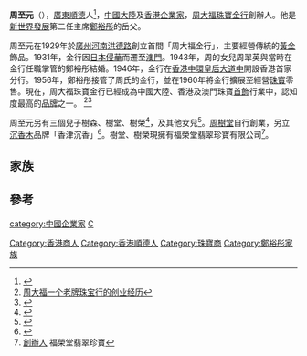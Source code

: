 {{Otheruses|subject=[[周大福珠寶金行|周大福珠寶金行]]的創辦人 |other=其他人物|周至元}}

'''周至元'''（{{bd|1900年||1971年||catIdx=Chow}}），[[廣東|廣東]][[順德|順德]]人<ref>{{Cite web |url=http://www.southcn.com/NEWS/HKTWMA/twmil/200201311412.htm |title=周至元与郑裕彤父是同乡兼老友 |accessdate=2008-04-10 |archive-date=2008-04-21 |archive-url=https://web.archive.org/web/20080421195021/http://www.southcn.com/NEWS/hktwma/twmil/200201311412.htm |dead-url=no }}</ref>，[[中國大陸|中國大陸]]及[[香港|香港]][[企業家|企業家]]，[[周大福珠寶金行|周大福珠寶金行]]創辦人。他是[[新世界發展|新世界發展]]第二任主席[[鄭裕彤|鄭裕彤]]的岳父。

周至元在1929年於[[廣州|廣州]][[河南_(广州地名)|河南]][[洪德路|洪德路]]創立首間「周大福金行」，主要經營傳統的[[黃金|黃金]]飾品。1931年，金行因[[中国抗日战争|日本侵華]]而遷至[[澳門|澳門]]。1943年，周的女兒周翠英與當時在金行任職掌管的鄭裕彤結婚。1946年，金行在[[香港|香港]][[中環|中環]][[皇后大道中|皇后大道中]]開設香港首家分行。1956年，鄭裕彤接管了周氏的金行，並在1960年將金行擴展至經營[[珠寶|珠寶]]零售。現在，周大福珠寶金行已經成為中國大陸、香港及澳門珠寶[[首飾|首飾]]行業中，認知度最高的[[品牌|品牌]]之一。
<ref>[http://ourmoney.zhan.cn.yahoo.com/apps/ncpcontent/?module_id=16400000006806&action=read&articleid=1335 周大福一个老牌珠宝行的创业经历]{{dead link|date=2017年12月 |bot=InternetArchiveBot |fix-attempted=yes }}</ref><ref>{{Cite web |url=http://paper.wenweipo.com/2007/07/09/xw0707090004.htm |title=鄭裕彤之屋 |accessdate=2008-04-10 |archive-date=2012-11-03 |archive-url=https://web.archive.org/web/20121103132814/http://paper.wenweipo.com/2007/07/09/xw0707090004.htm |dead-url=no }}</ref>

周至元另有三個兒子樹森、樹堂、樹榮<ref>{{Cite web |url=https://www.jewelry.org.hk/download/jewelry_news/720/sc/ae393eb49f87b7bee395e7f91d99361d2d2b8698.pdf |title=周大福珠寶後人創新品牌引平價沉香冀普及化 |accessdate=2018-11-09 |archive-date=2018-11-09 |archive-url=https://web.archive.org/web/20181109234658/https://www.jewelry.org.hk/download/jewelry_news/720/sc/ae393eb49f87b7bee395e7f91d99361d2d2b8698.pdf |dead-url=no }}</ref>，及其他女兒<ref>{{cite news|url=https://paper.hket.com/article/1480002/%E5%91%A8%E5%A4%A7%E7%A6%8F%E5%BE%8C%E4%BA%BA%20%E8%88%87%E7%8F%A0%E5%AF%B6%E6%A5%AD%E3%80%8C%E5%88%86%E6%89%8B%E3%80%8D%E6%8F%AD%E7%A7%98|title=周大福後人 與珠寶業「分手」揭秘|date=2016年8月10日|newspaper=香港經濟日報|language=zh-hk|accessdate=2018年11月9日|archive-date=2019年8月10日|archive-url=https://web.archive.org/web/20190810202606/https://paper.hket.com/article/1480002/%E5%91%A8%E5%A4%A7%E7%A6%8F%E5%BE%8C%E4%BA%BA%20%E8%88%87%E7%8F%A0%E5%AF%B6%E6%A5%AD%E3%80%8C%E5%88%86%E6%89%8B%E3%80%8D%E6%8F%AD%E7%A7%98|dead-url=no}}</ref>。[[周樹堂|周樹堂]]自行創業，另立[[沉香木|沉香木]]品牌「香津沉香」<ref>{{cite news|url=https://www.am730.com.hk/news/%E6%96%B0%E8%81%9E/%E5%B0%88%E8%A8%AA%E8%87%AA%E7%AB%8B%E9%96%80%E6%88%B6%E5%80%A1%E6%B2%89%E9%A6%99%E5%B9%B3%E6%B0%91%E5%8C%96-%E5%91%A8%E5%A4%A7%E7%A6%8F%E5%89%B5%E8%BE%A6%E4%BA%BA%E6%AC%A1%E5%AD%90%E7%9B%BC%E5%85%A8%E6%B0%91%E6%83%9C%E6%9C%A8-147209|title=[專訪]自立門戶倡沉香平民化 周大福創辦人次子盼全民惜木|date=2018年10月26日|access-date=2018年11月9日|newspaper=am730|language=zh-hk|archive-date=2019年8月11日|archive-url=https://web.archive.org/web/20190811143306/https://www.am730.com.hk/news/%E6%96%B0%E8%81%9E/%E5%B0%88%E8%A8%AA%E8%87%AA%E7%AB%8B%E9%96%80%E6%88%B6%E5%80%A1%E6%B2%89%E9%A6%99%E5%B9%B3%E6%B0%91%E5%8C%96-%E5%91%A8%E5%A4%A7%E7%A6%8F%E5%89%B5%E8%BE%A6%E4%BA%BA%E6%AC%A1%E5%AD%90%E7%9B%BC%E5%85%A8%E6%B0%91%E6%83%9C%E6%9C%A8-147209|dead-url=no}}</ref>。樹堂、樹榮現擁有福榮堂翡翠珍寶有限公司<ref>[http://www.fookwingtong.com/cofounder.php?lang=tc 創辦人] {{Wayback|url=http://www.fookwingtong.com/cofounder.php?lang=tc |date=20181109234547 }} 福榮堂翡翠珍寶</ref>。

==家族==
{{familytree/start}}
{{familytree| | | | | | | | | | | |  A  | | | | | | | | | |A='''周至元'''|}}
{{familytree| | | | | | | | | | | | |)|-|-|-|v|-|-|-|v|-|-|-|v|-|-|-|.| }}
{{familytree| | | | | |  A  |~|y|~|  B  | |  C  | |  D  | |  E  | |  F  |A=[[鄭裕彤|鄭裕彤]]|B=周翠英|C=周樹森|D=周樹堂|E=周樹榮|F=其他女兒}}
{{familytree| |,|-|-|-|v|-|-|-|+|-|-|-|-|-|-|-|-|-|.|}}
{{familytree|  A  | |  B  | |  C  |~|y|~|  D  | |  E  |A=[[鄭家純_(香港企業家)|鄭家純]]|B=[[鄭家成|鄭家成]]|C=[[鄭秀霞|鄭秀霞]]|D=[[杜惠愷|杜惠愷]]|E=女兒|}}
{{familytree| |)|-|-|-|v|-|-|-|.| | |!|}}
{{familytree|  A  | |  B  | |  C  | |  D  |A=[[鄭志剛|鄭志剛]]|B=[[鄭志恒|鄭志恒]]|C=[[鄭志雯|鄭志雯]]|D=[[杜家駒|杜家駒]]|}}
{{familytree/end}}

== 參考 ==
{{reflist}}

[[category:中國企業家|category:中國企業家]]
[[Category:香港商人|Category:香港商人]]
[[Category:香港順德人|Category:香港順德人]]
[[category:周姓|C]]
[[Category:珠寶商|Category:珠寶商]]
[[Category:鄭裕彤家族|Category:鄭裕彤家族]]